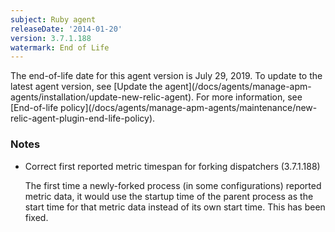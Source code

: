 ```yaml
---
subject: Ruby agent
releaseDate: '2014-01-20'
version: 3.7.1.188
watermark: End of Life
---
```


<Callout variant="important">
  The end-of-life date for this agent version is July 29, 2019. To update to the latest agent version, see [Update the agent](/docs/agents/manage-apm-agents/installation/update-new-relic-agent). For more information, see [End-of-life policy](/docs/agents/manage-apm-agents/maintenance/new-relic-agent-plugin-end-life-policy).
</Callout>

### Notes

* Correct first reported metric timespan for forking dispatchers (3.7.1.188)

  The first time a newly-forked process (in some configurations) reported metric data, it would use the startup time of the parent process as the start time for that metric data instead of its own start time. This has been fixed.
